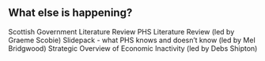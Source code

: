 ## What else is happening?

Scottish Government Literature Review
PHS Literature Review (led by Graeme Scobie)
Slidepack - what PHS knows and doesn't know (led by Mel Bridgwood)
Strategic Overview of Economic Inactivity (led by Debs Shipton)